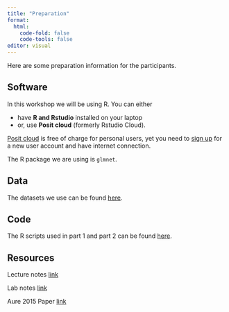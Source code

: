 ```yaml
---
title: "Preparation"
format: 
  html:
    code-fold: false
    code-tools: false
editor: visual
---
```


Here are some preparation information for the participants.

## Software

In this workshop we will be using R. You can either

-   have **R and Rstudio** installed on your laptop
-   or, use **Posit cloud** (formerly Rstudio Cloud).

[Posit cloud](https://posit.cloud) is free of charge for personal users, yet you need to [sign up](https://posit.cloud/plans/free) for a new user account and have internet connection.

The R package we are using is `glmnet`.

## Data

The datasets we use can be found [here](https://github.com/ocbe-uio/2022_bioinformatics_workshop/tree/main/lab/data).

## Code

The R scripts used in part 1 and part 2 can be found [here](https://github.com/ocbe-uio/2022_bioinformatics_workshop/tree/main/lab/code).

## Resources

Lecture notes [link](https://github.com/ocbe-uio/2022_bioinformatics_workshop/tree/main/lecture_notes)

Lab notes [link](https://github.com/ocbe-uio/2022_bioinformatics_workshop/blob/main/lab/StatPrinciples_RLab.pdf)

Aure 2015 Paper [link](https://github.com/ocbe-uio/2022_bioinformatics_workshop/blob/main/lab/Aure_2015.pdf)

